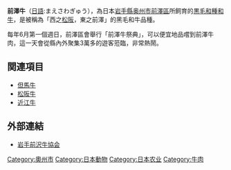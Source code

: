 {{expand|time=2011-04-27T12:30:15+00:00}}
{{unreferenced|time=2011-04-27T12:30:15+00:00}}

'''前澤牛'''（[[日語|日語]]:まえさわぎゅう），為日本[[岩手縣|岩手縣]][[奥州市|奥州市]][[前澤區|前澤區]]所飼育的[[黒毛和種|黒毛和種]][[和牛|和牛]]，是被稱為「西之[[松阪牛|松阪]]，東之前澤」的黑毛和牛品種。

每年6月第一個週日，前澤區會舉行「前澤牛祭典」，可以便宜地品嚐到前澤牛肉，這一天會從縣內外聚集3萬多的遊客蒞臨，非常熱鬧。

== 関連項目 ==
* [[但馬牛|但馬牛]]
* [[松阪牛|松阪牛]]
* [[近江牛|近江牛]]

== 外部連結 ==
*[http://www.maesawagyu.net/ 岩手前沢牛協会] {{Wayback|url=http://www.maesawagyu.net/ |date=20201101122756 }}

[[Category:奧州市|Category:奧州市]]
[[Category:日本動物|Category:日本動物]]
[[Category:日本农业|Category:日本农业]]
[[Category:牛肉|Category:牛肉]]